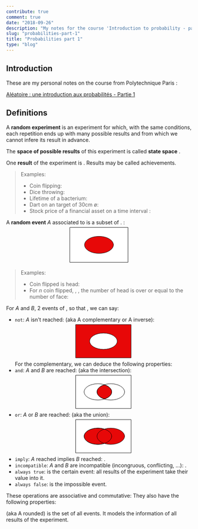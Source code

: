```yaml
---
contribute: true
comment: true
date: "2018-09-26"
description: "My notes for the course 'Introduction to probability - part one' from Polytechnique Paris"
slug: "probabilities-part-1"
title: "Probabilities part 1"
type: "blog"
---
```


## Introduction
These are my personal notes on the course from Polytechnique Paris :

[Aléatoire : une introduction aux probabilités - Partie 1](https://www.coursera.org/learn/probabilites-1/)

## Definitions

A **random experiment** is an experiment <Katex formulae='\varepsilon' /> for which, with the same conditions,
each repetition ends up with many possible results and from which we cannot infere its result in advance.

The **space of possible results** of this experiment is called **state space** <Katex formulae='\Omega' />.

One **result** of the experiment is <Katex formulae='\omega \in \Omega' />. Results may be called achievements.

> Examples:
> * Coin flipping: <Katex formulae='\Omega = \{\text{head},\text{tail}\} \hArr \Omega = \{0,1\}' />
> * Dice throwing: <Katex formulae='\Omega = \{1, 2, 3, 4, 5, 6\}' />
> * Lifetime of a bacterium: <Katex formulae='\Omega = \lbrack 0, +\infty \lbrack' />
> * Dart on an target of 30cm ø: <Katex formulae='\Omega = \{(x, y), \sqrt{x^2+y^2} \le 15 \}' />
> * Stock price of a financial asset on a time interval <Katex formulae='\lbrack t_1, t_2 \rbrack' />: <Katex formulae='\Omega = S(\lbrack t_1, t_2 \rbrack, \reals_+)' />

A **random event** *A* associated to <Katex formulae='\varepsilon' /> is a subset of <Katex formulae='\Omega' />. <Katex formulae='\textcolor{red}A \subset \Omega' />:
<svg viewBox="0 0 960 200">
  <g stroke="#000" stroke-linecap="square" clip-path="url(#a)">
    <path fill="#FFF" stroke-miterlimit="2" d="M330 10h300v180H330z" vector-effect="non-scaling-stroke"/>
    <ellipse cx="480" cy="100" fill="#E70808" stroke-miterlimit="3" rx="75" ry="44" vector-effect="non-scaling-stroke"/>
  </g>
</svg>

> Examples:
> * Coin flipped is head: <Katex formulae='A = \{0\}' />
> * For *n* coin flipped, <Katex formulae='\Omega = \{0, 1\}^n' />, <Katex formulae='\omega = (\omega_1, \dots ,\omega_n)' />,
    the number of head is over or equal to the number of face:
    <Katex formulae='A = \{ \omega \in \Omega, \sum^n_{i=1} \omega _i \ge \frac{n}{2} \}' />

For *A* and *B*, 2 events of <Katex formulae='\Omega' />, so that <Katex formulae='\forall A,B \in \Omega' />, we can say:
* `not`: *A* isn't reached: <Katex formulae='\textcolor{red}{A^c} = \{ \omega \in \Omega \mid \omega \notin A \}' /> (aka A complementary or A inverse):
  <svg viewBox="0 0 960 200">
    <g stroke="#000" stroke-linecap="square" clip-path="url(#a)">
      <path fill="#E70808" stroke-miterlimit="2" d="M330 10h300v180H330z" vector-effect="non-scaling-stroke"/>
      <ellipse cx="480" cy="100" fill="#FFF" stroke-miterlimit="3" rx="75" ry="44" vector-effect="non-scaling-stroke"/>
    </g>
  </svg>
  For the complementary, we can deduce the following properties:
  <Katex displayMode formulae='(A^c)^c = A ~~;~~ \empty^c = \Omega ~~;~~ \Omega^c = \empty' />
* `and`: *A* and *B* are reached: <Katex formulae='\textcolor{red}{A \cap B} = \{ \omega \in \Omega \mid \omega \in A \text{ and } \omega \in B \}' /> (aka the intersection):
  <svg viewBox="0 0 960 200">
    <g stroke="#000" stroke-linecap="square" clip-path="url(#a)">
      <path fill="#FFF" stroke-miterlimit="2" d="M330 10h300v180H330z" vector-effect="non-scaling-stroke"/>
      <path fill="#E70808" fill-rule="evenodd" stroke-miterlimit="3" d="M485 62c24 7 40 21 40 38s-16 31-40 38c-24-7-40-21-40-38s16-31 40-38z" vector-effect="non-scaling-stroke"/>
      <ellipse cx="520" cy="100" fill="none" stroke-miterlimit="3" rx="75" ry="44" vector-effect="non-scaling-stroke"/>
      <ellipse cx="450" cy="100" fill="none" stroke-miterlimit="3" rx="75" ry="44" vector-effect="non-scaling-stroke"/>
    </g>
  </svg>
* `or`: *A* or *B* are reached: <Katex formulae='\textcolor{red}{A \cup B} = \{ \omega \in \Omega \mid \omega \in A \text{ or } \omega \in B \}' /> (aka the union):
  <svg viewBox="0 0 960 200">
    <g stroke="#000" stroke-linecap="square" clip-path="url(#a)">
      <path fill="#FFF" stroke-miterlimit="2" d="M330 10h300v180H330z" vector-effect="non-scaling-stroke"/>
      <ellipse cx="450" cy="100" fill="#E70808" stroke-miterlimit="3" rx="75" ry="44" vector-effect="non-scaling-stroke"/>
      <ellipse cx="520" cy="100" fill="#E70808" stroke-miterlimit="3" rx="75" ry="44" vector-effect="non-scaling-stroke"/>
      <ellipse cx="450" cy="100" fill="none" stroke-miterlimit="3" rx="75" ry="44" vector-effect="non-scaling-stroke"/>
    </g>
  </svg>
* `imply`: *A* reached implies *B* reached: <Katex formulae='A_\text{reached} \rArr B_\text{reached} ~\text{then}~ A \subset B' />.
* `incompatible`: *A* and *B* are incompatible (incongruous, conflicting, ...): <Katex formulae='A \cap B = \empty' />.
* `always true`: <Katex formulae='\Omega' /> is the certain event: all results of the experiment take their value into it.
* `always false`: <Katex formulae='\empty' /> is the impossible event.

These operations are associative and commutative:
<Katex displayMode formulae='\begin{aligned} A \cup B = B \cup A &\text{ ; } A \cap B = B \cap A \\ (A \cup B) \cup C = A \cup (B \cup C) &\text{ ; } (A \cap B) \cap C = A \cap (B \cap C) \\ \end{aligned}' />
They also have the following properties:
<Katex displayMode formulae='\begin{aligned} A \cup A = A &~~;~~ A \cap A = A \\ A \cup \empty = A ~~;~~ A \cap \empty = \empty &~~;~~ A \cup \Omega = \Omega ~~;~~ A \cap \Omega = A \\ A \cup A^c = \Omega &~~;~~ A \cap A^c = \empty  \end{aligned}' />


<Katex formulae='\mathcal{A}' /> (aka A rounded) is the set of all events. It models the information of all results of the experiment.

<Katex displayMode formulae='\forall x \in \mathcal{A} \rArr A \cap B \in \mathcal{A}, A \cup B \in \mathcal{A}, A^c \in \mathcal{A} \text{ and } \Omega \in \mathcal{A}, \empty \in \mathcal{A}' />
